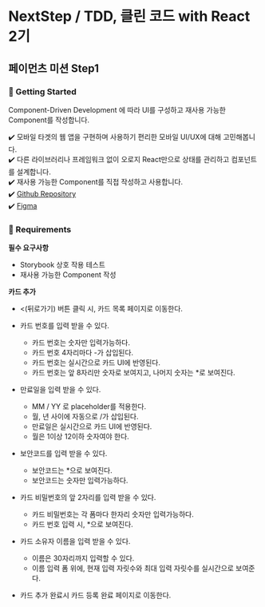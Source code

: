 # NextStep / TDD, 클린 코드 with React 2기

## 페이먼츠 미션 Step1

### 🚀 Getting Started

Component-Driven Development 에 따라 UI를 구성하고 재사용 가능한 Component를 작성합니다.

✔️ 모바일 타겟의 웹 앱을 구현하며 사용하기 편리한 모바일 UI/UX에 대해 고민해봅니다.  
✔️ 다른 라이브러리나 프레임워크 없이 오로지 React만으로 상태를 관리하고 컴포넌트를 설계합니다.  
✔️ 재사용 가능한 Component를 직접 작성하고 사용합니다.  
✔️ [Github Repository](https://github.com/next-step/react-payments)  
✔️ [Figma](https://www.figma.com/file/HfsnfdrhRsPQauA2UZjk37/NEXTSTEP-CCRC-payments)

### 📝 Requirements

**필수 요구사항**

- Storybook 상호 작용 테스트
- 재사용 가능한 Component 작성

**카드 추가**

- <(뒤로가기) 버튼 클릭 시, 카드 목록 페이지로 이동한다.

- 카드 번호를 입력 받을 수 있다.

  - 카드 번호는 숫자만 입력가능하다.
  - 카드 번호 4자리마다 -가 삽입된다.
  - 카드 번호는 실시간으로 카드 UI에 반영된다.
  - 카드 번호는 앞 8자리만 숫자로 보여지고, 나머지 숫자는 \*로 보여진다.

- 만료일을 입력 받을 수 있다.

  - MM / YY 로 placeholder를 적용한다.
  - 월, 년 사이에 자동으로 /가 삽입된다.
  - 만료일은 실시간으로 카드 UI에 반영된다.
  - 월은 1이상 12이하 숫자여야 한다.

- 보안코드를 입력 받을 수 있다.

  - 보안코드는 \*으로 보여진다.
  - 보안코드는 숫자만 입력가능하다.

- 카드 비밀번호의 앞 2자리를 입력 받을 수 있다.

  - 카드 비밀번호는 각 폼마다 한자리 숫자만 입력가능하다.
  - 카드 번호 입력 시, \*으로 보여진다.

- 카드 소유자 이름을 입력 받을 수 있다.

  - 이름은 30자리까지 입력할 수 있다.
  - 이름 입력 폼 위에, 현재 입력 자릿수와 최대 입력 자릿수를 실시간으로 보여준다.

- 카드 추가 완료시 카드 등록 완료 페이지로 이동한다.
